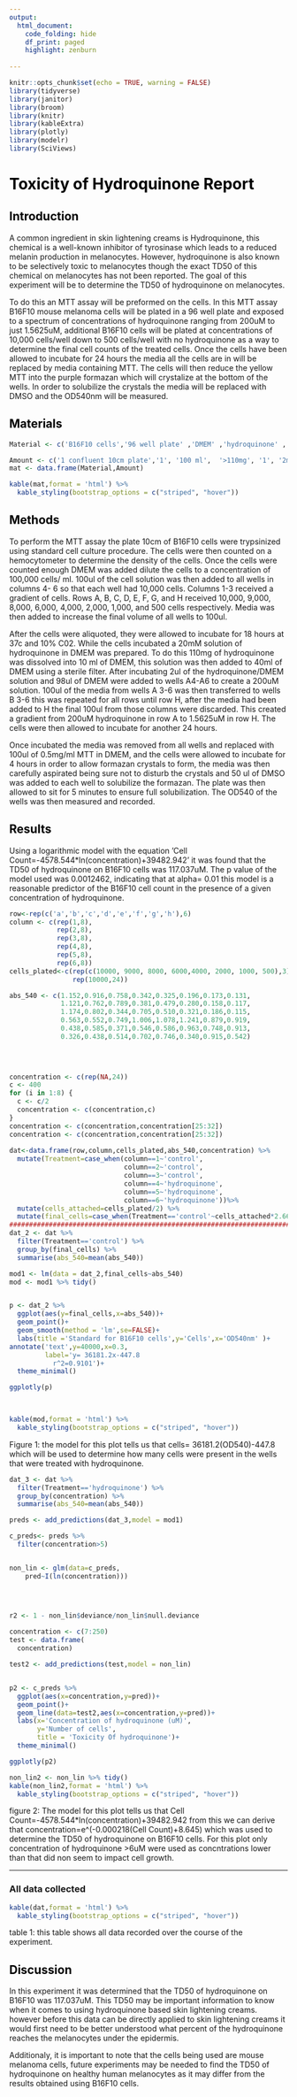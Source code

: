```yaml
---
output: 
  html_document:
    code_folding: hide
    df_print: paged
    highlight: zenburn
    
---
```


<style>
.table-hover > tbody > tr:hover { 
  background-color: #0080ff;
}
</style>

```r
knitr::opts_chunk$set(echo = TRUE, warning = FALSE)
library(tidyverse)
library(janitor)
library(broom)
library(knitr)
library(kableExtra)
library(plotly)
library(modelr)
library(SciViews)
```


# <span style="color:black"> Toxicity of Hydroquinone Report </span> {.tabset}



## <span style="color:black"> Introduction </span> 
 

A common ingredient in skin lightening  creams is Hydroquinone, this chemical is a well-known inhibitor of tyrosinase which leads to a reduced melanin production in melanocytes. However, hydroquinone is also known to be selectively toxic to melanocytes though the exact TD50 of this chemical on melanocytes has not been reported. The goal of this experiment will be to determine the TD50 of hydroquinone on melanocytes.

To do this an MTT assay will be preformed on the cells. In this MTT assay B16F10 mouse melanoma cells will be plated in a 96 well plate and exposed to a spectrum of concentrations of hydroquinone ranging from 200uM to just 1.5625uM, additional B16F10 cells will be plated at concentrations of 10,000 cells/well down to 500 cells/well with no hydroquinone as a way to determine the final cell counts of the treated cells. Once the cells have been allowed to incubate for 24 hours the media all the cells are in will be replaced by media containing MTT. The cells will then reduce the yellow MTT into the purple formazan which will crystalize at the bottom of the wells. In order to solubilize the crystals the media will be replaced with DMSO and the OD540nm will be measured.


## <span style="color:black"> Materials </span> 

```r
Material <- c('B16F10 cells','96 well plate' ,'DMEM' ,'hydroquinone' ,'sterile filter' ,'MTT' ,'DMSO')

Amount <- c('1 confluent 10cm plate','1', '100 ml',  '>110mg', '1', '2ml', '2ml')
mat <- data.frame(Material,Amount)

kable(mat,format = 'html') %>% 
  kable_styling(bootstrap_options = c("striped", "hover"))
```


## <span style="color:black"> Methods </span> 

To perform the MTT assay the plate 10cm of B16F10 cells were trypsinized using standard cell culture procedure. The cells were then counted on a hemocytometer to determine the density of the cells. Once the cells were counted enough DMEM was added dilute the cells to a concentration of 100,000 cells/ ml. 100ul of the cell solution was then added to all wells in columns 4- 6 so that each well had 10,000 cells. Columns 1-3 received a gradient of cells. Rows A, B, C, D, E, F, G, and H received 10,000, 9,000, 8,000, 6,000, 4,000, 2,000, 1,000, and 500 cells respectively. Media was then added to increase the final volume of all wells to 100ul. 
	
	
After the cells were aliquoted, they were allowed to incubate for 18 hours at 37c and 10% C02. While the cells incubated a 20mM solution of hydroquinone in DMEM was prepared. To do this 110mg of hydroquinone was dissolved into 10 ml of DMEM, this solution was then added to 40ml of DMEM using a sterile filter. After incubating 2ul of the hydroquinone/DMEM solution and 98ul of DMEM were added to wells A4-A6 to create a 200uM solution. 100ul of the media from wells A 3-6 was then transferred to wells  B 3-6 this was repeated for all rows until row H, after the media had been added to H the final 100ul from those columns were discarded. This created a gradient from 200uM hydroquinone in row A to 1.5625uM in row H. The cells were then allowed to incubate for another 24 hours.
	

Once incubated the media was removed from all wells and replaced with 100ul of  0.5mg/ml MTT in DMEM, and the cells were allowed to incubate for 4 hours in order to allow formazan crystals to form, the media was then carefully aspirated being sure not to disturb the crystals and 50 ul of DMSO was added to each well to solubilize the formazan. The plate was then allowed to sit for 5 minutes to ensure full solubilization. The OD540 of the wells was then measured and recorded.


## <span style="color:black"> Results </span> 

Using a logarithmic model with the equation 'Cell Count=-4578.544*ln(concentration)+39482.942' it was found that the TD50 of hydroquinone on B16F10 cells was 117.037uM. The p value of the model used was 0.0012462, indicating that at alpha= 0.01 this model is a reasonable predictor of the B16F10 cell count in the presence of a given concentration of hydroquinone.  


```r
row<-rep(c('a','b','c','d','e','f','g','h'),6)
column <- c(rep(1,8),
            rep(2,8),
            rep(3,8),
            rep(4,8),
            rep(5,8),
            rep(6,8))
cells_plated<-c(rep(c(10000, 9000, 8000, 6000,4000, 2000, 1000, 500),3), 
                rep(10000,24))

abs_540 <- c(1.152,0.916,0.758,0.342,0.325,0.196,0.173,0.131,
             1.121,0.762,0.789,0.381,0.479,0.280,0.158,0.117,
             1.174,0.802,0.344,0.705,0.510,0.321,0.186,0.115,
             0.563,0.552,0.749,1.006,1.078,1.241,0.879,0.919,
             0.438,0.585,0.371,0.546,0.586,0.963,0.748,0.913,
             0.326,0.438,0.514,0.702,0.746,0.340,0.915,0.542)
  
	


concentration <- c(rep(NA,24))
c <- 400
for (i in 1:8) {
  c <- c/2
  concentration <- c(concentration,c)
}
concentration <- c(concentration,concentration[25:32])
concentration <- c(concentration,concentration[25:32])
 
dat<-data.frame(row,column,cells_plated,abs_540,concentration) %>% 
  mutate(Treatment=case_when(column==1~'control',
                             column==2~'control',
                             column==3~'control',
                             column==4~'hydroquinone',
                             column==5~'hydroquinone',
                             column==6~'hydroquinone'))%>% 
  mutate(cells_attached=cells_plated/2) %>% 
  mutate(final_cells=case_when(Treatment=='control'~cells_attached*2.66667^2))
##########################################################################
dat_2 <- dat %>%
  filter(Treatment=='control') %>% 
  group_by(final_cells) %>% 
  summarise(abs_540=mean(abs_540))

mod1 <- lm(data = dat_2,final_cells~abs_540)
mod <- mod1 %>% tidy()


p <- dat_2 %>%
  ggplot(aes(y=final_cells,x=abs_540))+
  geom_point()+
  geom_smooth(method = 'lm',se=FALSE)+
  labs(title ='Standard for B16F10 cells',y='Cells',x='OD540nm' )+
annotate('text',y=40000,x=0.3,
         label='y= 36181.2x-447.8
           r^2=0.9101')+
  theme_minimal()

ggplotly(p)
  


kable(mod,format = 'html') %>% 
  kable_styling(bootstrap_options = c("striped", "hover"))

```
Figure 1: the model for this plot tells us that cells= 36181.2(OD540)-447.8 which will be used to determine how many cells were present in the wells that were treated with hydroquinone.

```r

dat_3 <- dat %>%
  filter(Treatment=='hydroquinone') %>% 
  group_by(concentration) %>% 
  summarise(abs_540=mean(abs_540))

preds <- add_predictions(dat_3,model = mod1)

c_preds<- preds %>% 
  filter(concentration>5)


non_lin <- glm(data=c_preds,
    pred~I(ln(concentration)))




r2 <- 1 - non_lin$deviance/non_lin$null.deviance
 
concentration <- c(7:250)
test <- data.frame(
  concentration)

test2 <- add_predictions(test,model = non_lin)


p2 <- c_preds %>% 
  ggplot(aes(x=concentration,y=pred))+ 
  geom_point()+
  geom_line(data=test2,aes(x=concentration,y=pred))+
  labs(x='Concentration of hydroquinone (uM)',
       y='Number of cells',
       title = 'Toxicity Of hydroquinone')+
  theme_minimal()

ggplotly(p2)

non_lin2 <- non_lin %>% tidy()
kable(non_lin2,format = 'html') %>% 
  kable_styling(bootstrap_options = c("striped", "hover"))

```
figure 2: The model for this plot tells us that Cell Count=-4578.544*ln(concentration)+39482.942 from this we can derive that concentration=e^(-0.000218(Cell Count)+8.645) which was used to determine the TD50 of hydroquinone on B16F10 cells. For this plot only concentration of hydroquinone >6uM were used as concntrations lower than that did non seem to impact cell growth.  

___

### All data collected

```r
kable(dat,format = 'html') %>% 
  kable_styling(bootstrap_options = c("striped", "hover"))
```
table 1: this table shows all data recorded over the course of the experiment.


## <span style="color:black"> Discussion </span> 

In this experiment it was determined that the TD50 of hydroquinone on B16F10 was 117.037uM. This TD50 may be important information to know when it comes to using hydroquinone based skin lightening creams. however before this data can be directly applied to skin lightening creams it would first need to be better understood what percent of the hydroquinone reaches the melanocytes under the epidermis.

Additionaly, it is important to note that the cells being used are mouse melanoma cells, future experiments may be needed to find the TD50 of hydroquinone on healthy human melanocytes as it may differ from the results obtained using B16F10 cells.




